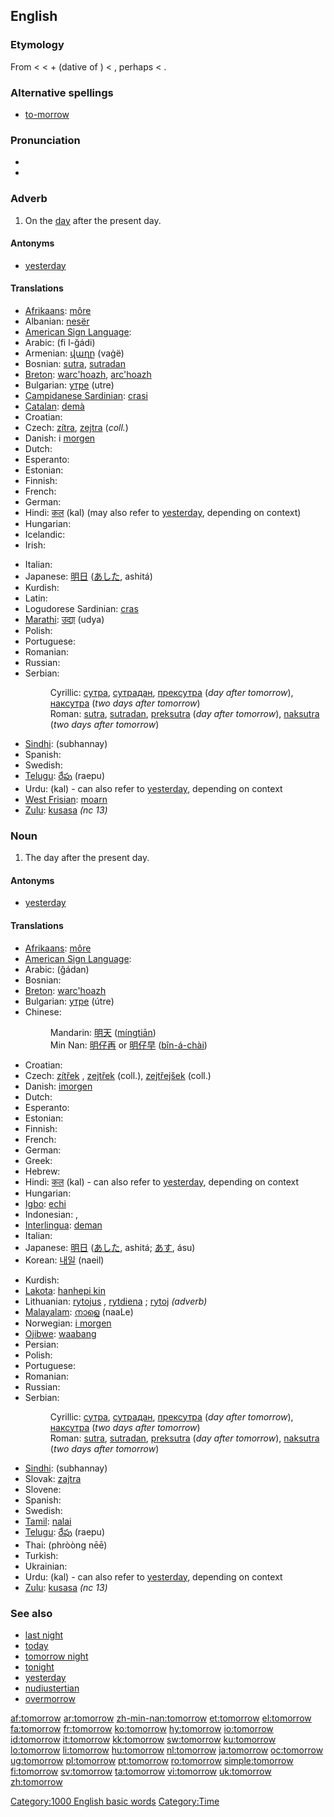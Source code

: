 ==English==

===Etymology===
From {{etyl|enm}} {{term||to morwe(n)}} < {{etyl|ang}} {{term|morgenne|to morgenne|lang=ang|on [the] morrow}} < {{term|to|lang=ang||at, on}} + {{term|morgenne|lang=ang}} (dative of {{term|morgen||morning|lang=ang}}) < {{proto|Germanic|marganaz|morning}}, perhaps < {{proto|Indo-European|mergʰ-|to blink, to twinkle}}.

===Alternative spellings===
* {{qualifier|archaic}} [[to-morrow]]

===Pronunciation===
* {{audio|en-us-tomorrow.ogg|Audio (US)}}
* {{rhymes|ɒrəʊ}}

===Adverb===
{{en-adv|-}}

# On the [[day]] after the present day.

====Antonyms====
* [[yesterday]]

====Translations====
{{trans-top|On the day after the present day.}}
* [[Afrikaans]]: [[môre]]
* Albanian: [[nesër]]
* [[American Sign Language]]: {{t|ase|OpenA@Jaw-ThumbBack OpenA@NearCheek-ThumbUp}}
* Arabic: {{Arab|[[في الغد]]}} (fi l-ğádi)
* Armenian: [[վաղը]] (vaġë)
* Bosnian: [[sutra]], [[sutradan]]
* [[Breton]]: [[warc'hoazh]], [[arc'hoazh]]
* Bulgarian: [[утре]] (utre)
* [[Campidanese Sardinian]]: [[crasi]]
* [[Catalan]]: [[demà]]
* Croatian: {{t-|hr|sutra}}
* Czech: [[zítra]], [[zejtra]] (''coll.'')
* Danish: i [[morgen]]
* Dutch: {{t+|nl|morgen}}
* Esperanto: {{t-|eo|morgaŭ|xs=Esperanto}}
* Estonian: {{t+|et|homme}}
* Finnish: {{t+|fi|huomenna}}
* French: {{t+|fr|demain}}
* German: {{t+|de|morgen}}
* Hindi: [[कल]] (kal) (may also refer to [[yesterday]], depending on context)
* Hungarian: {{t+|hu|holnap}}
* Icelandic: {{t+|is|á morgun}}
* Irish: {{t-|ga|amárach|xs=Irish}}
{{trans-mid}}
* Italian: {{t+|it|domani}}
* Japanese: [[明日]] ([[あした]], ashitá)
* Kurdish: {{KUchar|[[سبه‌ی]]}}
* Latin: {{t+|la|cras}}
* Logudorese Sardinian: [[cras]]
* [[Marathi]]: [[उद्या]] (udya)
* Polish: {{t+|pl|jutro}}
* Portuguese: {{t+|pt|amanhã}}
* Romanian: {{t+|ro|mâine}}
* Russian: {{t+|ru|завтра|tr=závtra|sc=Cyrl}}
* Serbian:
*: Cyrillic: [[сутрa]], [[сутрадан]], [[прексутра]] (''day after tomorrow''), [[наксутра]] (''two days after tomorrow'')
*: Roman: [[sutra]], [[sutradan]], [[preksutra]] (''day after tomorrow''), [[naksutra]] (''two days after tomorrow'')
* [[Sindhi]]: {{SDchar|[[سڀاڻي|سُڀاڻي]]}} (subhannay) {{f}}
* Spanish: {{t+|es|mañana}}
* Swedish: {{t+|sv|imorgon}}
* [[Telugu]]: [[రేపు]] (raepu)
* Urdu: {{ur-Arab|[[کل]]}} (kal) - can also refer to [[yesterday]], depending on context
* [[West Frisian]]: [[moarn]]
* [[Zulu]]: [[kusasa]] ''(nc 13)''
{{trans-bottom}}

===Noun===
{{en-noun}}

# The day after the present day.

====Antonyms====
* [[yesterday]]

====Translations====
{{trans-top|The day after the present day.}}
* [[Afrikaans]]: [[môre]]
* [[American Sign Language]]: {{t|ase|OpenA@Jaw-ThumbBack OpenA@NearCheek-ThumbUp}}
* Arabic: {{Arab|[[غدا|غَداً]]}} (ğádan)
* Bosnian: {{t-|bs|sutra|n}}
* [[Breton]]: [[warc'hoazh]]
* Bulgarian: [[утре]] (útre)
* Chinese:
*: Mandarin: [[明天]] ([[míngtiān]])
*: Min Nan: [[明仔再]] or [[明仔早]] ([[bîn-á-chài]])
* Croatian: {{t-|hr|sutra|n}}
* Czech: [[zítřek]] {{m}}, [[zejtřek]] {{m}} (coll.), [[zejtřejšek]] {{m}} (coll.)
* Danish: [[imorgen]]
* Dutch: {{t+|nl|morgen|m}}
* Esperanto: {{t-|eo|morgaŭ|xs=Esperanto}}
* Estonian: {{t+|et|homme}}
* Finnish: {{t+|fi|huominen}}
* French: {{t+|fr|lendemain|m}}
* German: {{t+|de|morgen}}
* Greek: {{t+|el|αύριο|tr=ávrio|sc=Grek}}
* Hebrew: {{t-|he|מחר|tr=makhár|sc=Hebr}}
* Hindi: [[कल]] (kal) - can also refer to [[yesterday]], depending on context
* Hungarian: {{t+|hu|holnap}}
* [[Igbo]]: [[echi]]
* Indonesian: {{t+|id|besok|xs=Indonesian}}, {{t-|id|esok|xs=Indonesian}}
* [[Interlingua]]: [[deman]]
* Italian: {{t+|it|domani}}
* Japanese: [[明日]] ([[あした]], ashitá; [[あす]], ásu)
* Korean: [[내일]] (naeil)
{{trans-mid}}
* Kurdish: {{KUchar|[[سبه‌ینێ]]}}
* [[Lakota]]: [[hanhepi kin]]
* Lithuanian: [[rytojus]] {{m}}, [[rytdiena]] {{f}}; [[rytoj]] ''(adverb)''
* [[Malayalam]]: [[നാളെ]] (naaLe)
* Norwegian: [[i morgen]]
* [[Ojibwe]]: [[waabang]]
* Persian: {{t+|fa|فردا|tr=fardâ|sc=fa-Arab|xs=Persian}}
* Polish: {{t+|pl|jutro|n}}
* Portuguese: {{t+|pt|amanhã|m}}
* Romanian: {{t+|ro|mâine|n}}
* Russian: {{t+|ru|завтра|tr=závtra|sc=Cyrl}}
* Serbian:
*: Cyrillic: [[сутрa]], [[сутрадан]], [[прексутра]] (''day after tomorrow''), [[наксутра]] (''two days after tomorrow'')
*: Roman: [[sutra]], [[sutradan]], [[preksutra]] (''day after tomorrow''), [[naksutra]] (''two days after tomorrow'')
* [[Sindhi]]: {{SDchar|[[سُڀاڻي]]}} (subhannay) {{f}}
* Slovak: [[zajtra]]
* Slovene: {{t+|sl|jutri}}
* Spanish: {{t+|es|mañana|f}}
* Swedish: {{t+|sv|morgondag}}
* [[Tamil]]: [[nalai]]
* [[Telugu]]: [[రేపు]] (raepu)
* Thai: {{Thai|[[พรุ่งนี้]]}} (phròòng nēē)
* Turkish: {{t+|tr|yarın}}
* Ukrainian: {{t+|uk|завтра|tr=závtra|sc=Cyrl|xs=Ukrainian}}
* Urdu: {{ur-Arab|[[کل]]}} (kal) - can also refer to [[yesterday]], depending on context
* [[Zulu]]: [[kusasa]] ''(nc 13)''
{{trans-bottom}}

===See also===
* [[last night]]
* [[today]]
* [[tomorrow night]]
* [[tonight]]
* [[yesterday]]
* [[nudiustertian]]
* [[overmorrow]]

[[Category:1000 English basic words]]
[[Category:Time]]

[[af:tomorrow]]
[[ar:tomorrow]]
[[zh-min-nan:tomorrow]]
[[et:tomorrow]]
[[el:tomorrow]]
[[fa:tomorrow]]
[[fr:tomorrow]]
[[ko:tomorrow]]
[[hy:tomorrow]]
[[io:tomorrow]]
[[id:tomorrow]]
[[it:tomorrow]]
[[kk:tomorrow]]
[[sw:tomorrow]]
[[ku:tomorrow]]
[[lo:tomorrow]]
[[li:tomorrow]]
[[hu:tomorrow]]
[[nl:tomorrow]]
[[ja:tomorrow]]
[[oc:tomorrow]]
[[ug:tomorrow]]
[[pl:tomorrow]]
[[pt:tomorrow]]
[[ro:tomorrow]]
[[simple:tomorrow]]
[[fi:tomorrow]]
[[sv:tomorrow]]
[[ta:tomorrow]]
[[vi:tomorrow]]
[[uk:tomorrow]]
[[zh:tomorrow]]